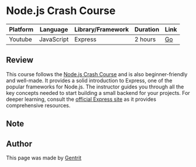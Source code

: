 
<GoBack />

# Node.js Crash Course

| Platform | Language   | Library/Framework | Duration | Link                                              |
| -------- | ---------- | ----------------- | -------- | ------------------------------------------------- |
| Youtube  | JavaScript | Express           | 2 hours  | [Go](https://www.youtube.com/watch?v=CnH3kAXSrmU) |

## Review

This course follows the [Node.js Crash Course](https://www.youtube.com/watch?v=32M1al-Y6Ag) and is also beginner-friendly and well-made. It provides a solid introduction to Express, one of the popular frameworks for Node.js. The instructor guides you through all the key concepts needed to start building a small backend for your projects. For deeper learning, consult the [official Express site](https://expressjs.com/) as it provides comprehensive resources.

## Note

<Callout
  type="note"
  message="If you are interested in the course, click the link in the table to go to the course page and learn more."
/>

## Author

This page was made by [Gentrit](https://github.com/Gentrit29)
